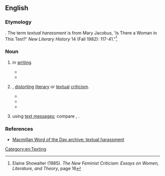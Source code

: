 ==English==

===Etymology===
{{blend|en|textual|sexual harassment}}. The term ''textual harassment'' is from Mary Jacobus, 'Is There a Woman in This Text?' ''New Literary History'' 14 (Fall 1982): 117-41."<ref>Elaine Showalter (1985). ''The New Feminist Criticism: Essays on Women, Literature, and Theory'', page 16</ref>

===Noun===
{{en-noun|-}}
# {{1|sexual harassment}} in [[writing]].
#* {{quote-text|en|year=1991|author=Karma Lochrie|title=Margery Kempe and Translations of the Flesh|page=113|passage=She places the '''textual harassment''' experienced by all women writers at her own disposal as evidence of her grace, and hence her authority.}}
#* {{quote-text|en|year=2002|author=Tara Brabazon|title=Ladies Who Lunge: Celebrating Difficult Women|page=104|passage=Moneypenny reminding Bond of his responsibilities and limitations curtails the '''textual harassment''' of the character.}}
# {{1|aggressive}}, [[distorting]] [[literary]] or [[textual]] [[criticism]].
#* {{quote-text|en|year=1991|author=Jan Gorak|title=The Making of the Modern Canon: Genesis and Crisis of a Literary Idea|page=24|passage=Iraneus contrasts the unity and integrity of these writings with the distorted, contextless citations of the Gnostics. He describes the code of '''textual harassment''' that allows these heretics to chip away at the Scriptures, […].}}
#* {{quote-text|en|year=1998|author=Kevin J. Vanhoozer|title=Is There a Meaning in This Text?: The Bible, the Reader, and the Morality of |page=149|passage=The process is one of systematic misconstruction, a kind of '''textual harassment'''.}}
#* {{quote-text|en|year=2002|author=Peter Barry|title=Beginning Theory: An Introduction to Literary and Cultural Theory|page=72|passage=So the deconstructionist practises what has been called '''textual harassment''' or oppositional reading, reading with the aim of unmasking internal contradictions or inconsistencies in the text.}}
# {{1|sexual harassment}} using [[text message]]s; compare {{m|en|textual intercourse}}, {{m|en|sexting}}.

===References===
<references/>
* [https://web.archive.org/web/20071017180743/http://www.macmillandictionary.com/New-Words/030217-textual-harrassment.htm Macmillan Word of the Day archive: textual harassment]

[[Category:en:Texting]]
{{C|en|Sex}}